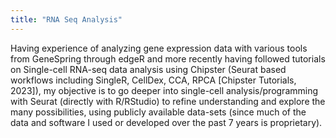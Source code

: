 ```yaml
---
title: "RNA Seq Analysis"
---
```


Having experience of analyzing gene expression data with various tools from GeneSpring through edgeR and more recently having followed tutorials on Single-cell RNA-seq data analysis using Chipster (Seurat based workflows including SingleR, CellDex, CCA, RPCA \[Chipster Tutorials, 2023\]), my objective is to go deeper into single-cell analysis/programming with Seurat (directly with R/RStudio) to refine understanding and explore the many possibilities, using publicly available data-sets (since much of the data and software I used or developed over the past 7 years is proprietary).
